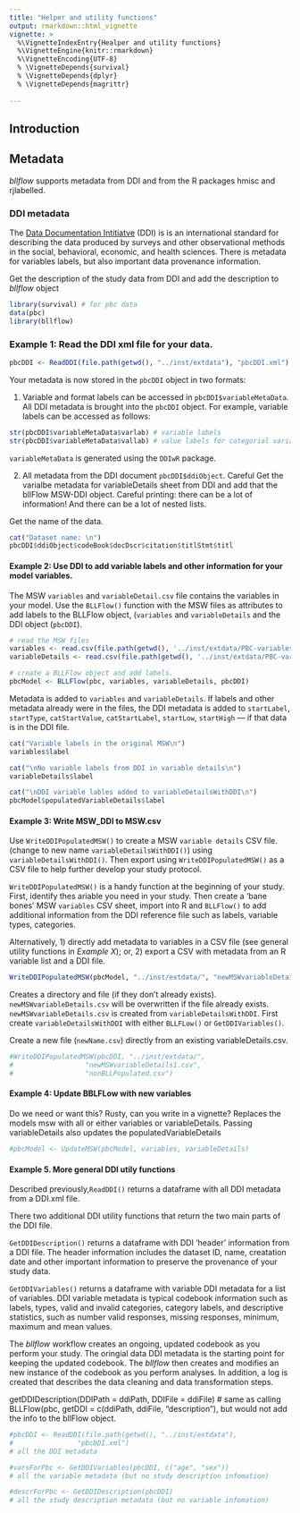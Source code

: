 ```yaml
---
title: "Helper and utility functions"
output: rmarkdown::html_vignette
vignette: >
  %\VignetteIndexEntry{Healper and utility functions}
  %\VignetteEngine{knitr::rmarkdown}
  %\VignetteEncoding{UTF-8}
  % \VignetteDepends{survival}
  % \VignetteDepends{dplyr}
  % \VignetteDepends{magrittr}
  
---
```


## Introduction

## Metadata

_bllflow_ supports metadata from DDI and from the R packages hmisc and rjlabelled.

### DDI metadata
The [Data Documentation Intitiatve](https://www.ddialliance.org) (DDI) is is an 
international standard for describing the data produced by surveys and other 
observational methods in the social, behavioral, economic, and health sciences. 
There is metadata for variables labels, but also important data provenance information.

Get the description of the study data from DDI and add the description to 
_bllflow_ object

```r
library(survival) # for pbc data
data(pbc)
library(bllflow)
```

### Example 1: Read the DDI xml file for your data.

```r
pbcDDI <- ReadDDI(file.path(getwd(), "../inst/extdata"), "pbcDDI.xml")
```
Your metadata is now stored in the `pbcDDI` object in two formats:

1) Variable and format labels can be accessed in `pbcDDI$variableMetaData`. 
All DDI metadata is brought into the `pbcDDI` object. For example, variable labels can 
be accessed as follows:
```r
str(pbcDDI$variableMetaData$varlab) # variable labels
str(pbcDDI$variableMetaData$vallab) # value labels for categorial variables
```
`variableMetaData` is generated using the `DDIwR` package.

2) All metadata from the DDI document `pbcDDI$ddiObject`. Careful
Get the varialbe metadata for variableDetails sheet from DDI and add 
that the bllFlow MSW-DDI object. Careful printing: there can be a lot
of information! And there can be a lot of nested lists.

Get the name of the data.
```r
cat("Dataset name: \n")
pbcDDI$ddiObject$codeBook$docDscr$citation$titlStmt$titl
```

#### Example 2: Use DDI to add variable labels and other information for your model variables.

The MSW `variables` and `variableDetail.csv` file contains the variables in your model. 
Use the `BLLFlow()` function with the MSW files as attributes to add labels to the 
BLLFlow object, (`variables` and `variableDetails` and  the DDI object (`pbcDDI`).
```r
# read the MSW files
variables <- read.csv(file.path(getwd(), '../inst/extdata/PBC-variables.csv'))
variableDetails <- read.csv(file.path(getwd(), '../inst/extdata/PBC-variableDetails.csv'))

# create a BLLFlow object and add labels.
pbcModel <- BLLFlow(pbc, variables, variableDetails, pbcDDI)
```
Metadata is added to `variables` and `variableDetails`. If labels and other metadata 
already were in the files, the DDI metadata is added to `startLabel`, `startType`, 
`catStartValue`, `catStartLabel`, `startLow`, `startHigh` --- if that data is in 
the DDI file. 

```r
cat("Variable labels in the original MSW\n")
variables$label

cat("\nNo variable labels from DDI in variable details\n")
variableDetails$label

cat("\nDDI variable lables added to variableDetailsWithDDI\n")
pbcModel$populatedVariableDetails$label
```

#### Example 3: Write MSW_DDI to MSW.csv
Use `WriteDDIPopulatedMSW()` to create a MSW `variable details` CSV file. 
(change to new name `variableDetailsWithDDI()`) using `variableDetailsWithDDI()`. 
Then export using `WriteDDIPopulatedMSW()` as a CSV file to help further develop 
your study protocol. 

`WriteDDIPopulatedMSW()` is a handy function at the beginning of your study. 
First, identify thes ariable you need in your study. Then create a 'bane bones' 
MSW `variables` CSV sheet, import into R and `BLLFlow()` to add additional 
information from the DDI reference file such as labels, variable types, categories. 

Alternatively, 
1) directly add metadata to variables in a CSV file (see general utility 
functions in *Example X*); or, 
2) export a CSV with metadata from an R variable list and a DDI file.

```r
WriteDDIPopulatedMSW(pbcModel, "../inst/extdata/", "newMSWvariableDetails1.csv")
```
Creates a directory and file (if they don't already exists). `newMSWvariableDetails.csv` 
will be overwritten if the file already exists. `newMSWvariableDetails.csv` is 
created from `variableDetailsWithDDI`. First create `variableDetailsWithDDI` 
with either `BLLFLow()` or `GetDDIVariables()`.

Create a new file (`newName.csv`) directly from an existing variableDetails.csv.
```r
#WriteDDIPopulatedMSW(pbcDDI, "../inst/extdata/", 
#                  "newMSWvariableDetails1.csv", 
#                  "nonBLLPopulated.csv")
```

#### Example 4: Update BBLFLow with new variables

Do we need or want this? Rusty, can you write in a vignette?
Replaces the models msw with all or either variables or variableDetails. 
Passing variableDetails also updates the populatedVariableDetails

```r
#pbcModel <- UpdateMSW(pbcModel, variables, variableDetails)
```

#### Example 5. More general DDI utily functions 
Described previously,`ReadDDI()` returns a dataframe with all DDI metadata from 
a DDI.xml file. 

There two additional DDI utility functions that return the two main parts of the 
DDI file.

`GetDDIDescription()` returns a dataframe with DDI 'header' information from a DDI file. 
The header information includes the dataset ID, name, creatation date and other 
important information to preserve the provenance of your study data.

`GetDDIVariables()` returns a dataframe with variable DDI metadata for a list of 
variables. DDI variable metadata is typical codebook information such as labels, 
types, valid and invalid categories, category labels, and descriptive statistics, 
such as number valid responses, missing responses, minimum, maximum and mean values. 

The _bllflow_ workflow creates an ongoing, updated codebook as you perform your 
study. The oringial data DDI metadata is the starting point for keeping the updated 
codebook. The _bllflow_ then creates and modifies an new instance of the codebook 
as you perform analyses. In addition, a log is created that describes the data 
cleaning and data transformation steps. 

getDDIDescription(DDIPath = ddiPath, DDIFile = ddiFile)
# same as calling BLLFlow(pbc, getDDI = c(ddiPath, ddiFile, "description"), but 
would not add the info to the bllFlow object.

```r

#pbcDDI <- ReadDDI(file.path(getwd(), "../inst/extdata"), 
#                "pbcDDI.xml")
# all the DDI metadata

#varsForPbc <- GetDDIVariables(pbcDDI, c("age", "sex"))
# all the variable metadata (but no study description infomation)

#descrForPbc <- GetDDIDescription(pbcDDI)
# all the study description metadata (but no variable infomation)
```